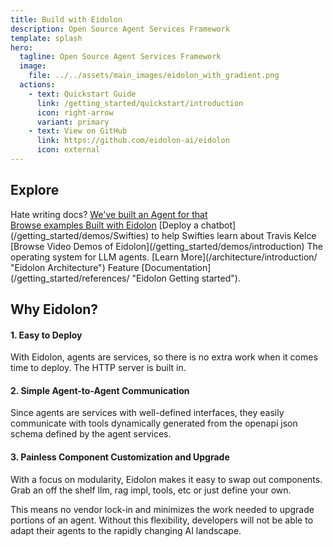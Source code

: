 ```yaml
---
title: Build with Eidolon
description: Open Source Agent Services Framework
template: splash
hero:
  tagline: Open Source Agent Services Framework
  image:
    file: ../../assets/main_images/eidolon_with_gradient.png
  actions:
    - text: Quickstart Guide
      link: /getting_started/quickstart/introduction
      icon: right-arrow
      variant: primary
    - text: View on GitHub
      link: https://github.com/eidolon-ai/eidolon
      icon: external
---
```



## Explore

<CardGrid>
	<Card title="Examples" icon="pencil">
		Hate writing docs? <a target="_blank" title="Code Search Example" href="https://github.com/eidolon-ai/eidolon/tree/main/examples/eidolon_examples/code_search">We've built an Agent for that</a>
		<br/>
		<a target="_blank" title="" href="https://github.com/eidolon-ai/eidolon/tree/main/examples/eidolon_examples">Browse examples Built with Eidolon</a>
	</Card>
	<Card title="Demos" icon="youtube">
		[Deploy a chatbot](/getting_started/demos/Swifties) to help Swifties learn about Travis Kelce
		<br/>
		[Browse Video Demos of Eidolon](/getting_started/demos/introduction)
	</Card>
	<Card title="Architecture" icon="open-book">
		The operating system for LLM agents. [Learn More](/architecture/introduction/ "Eidolon Architecture")
	</Card>
	<Card title="References" icon="document">
		Feature [Documentation](/getting_started/references/ "Eidolon Getting started").
	</Card>
</CardGrid>

## Why Eidolon?
#### 1. Easy to Deploy
With Eidolon, agents are services, so there is no extra work when it comes time to deploy. The HTTP server is built in.
#### 2. Simple Agent-to-Agent Communication
Since agents are services with well-defined interfaces, they easily communicate with tools dynamically generated from the openapi json schema defined by the agent services.
#### 3. Painless Component Customization and Upgrade
With a focus on modularity, Eidolon makes it easy to swap out components. Grab an off the shelf llm, rag impl, tools, etc or just define your own.

This means no vendor lock-in and minimizes the work needed to upgrade portions of an agent. Without this flexibility, developers will not be able to adapt their agents to the rapidly changing AI landscape.